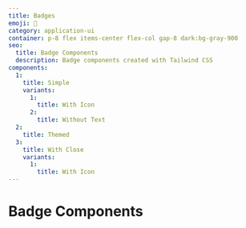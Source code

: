 ```yaml
---
title: Badges
emoji: 🥁
category: application-ui
container: p-8 flex items-center flex-col gap-8 dark:bg-gray-900
seo:
  title: Badge Components
  description: Badge components created with Tailwind CSS
components:
  1:
    title: Simple
    variants:
      1:
        title: With Icon
      2:
        title: Without Text
  2:
    title: Themed
  3:
    title: With Close
    variants:
      1:
        title: With Icon
---
```


# Badge Components

<List
  componentsData={componentsArray}
  componentContainer={componentContainer}
/>
